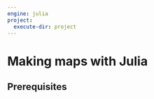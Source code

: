 ```yaml
---
engine: julia
project:
  execute-dir: project
---
```


# Making maps with Julia {#sec-map-making}

## Prerequisites {.unnumbered}
